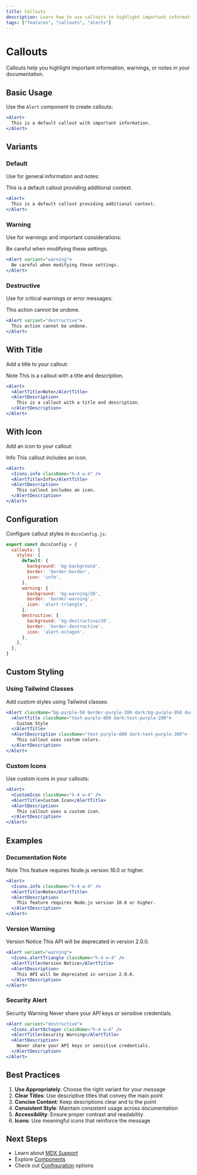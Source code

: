 ```yaml
---
title: Callouts
description: Learn how to use callouts to highlight important information in your documentation.
tags: ["features", "callouts", "alerts"]
---
```


# Callouts

Callouts help you highlight important information, warnings, or notes in your documentation.

## Basic Usage

Use the `Alert` component to create callouts:

```jsx
<Alert>
  This is a default callout with important information.
</Alert>
```

## Variants

### Default

Use for general information and notes:

<Alert>
  This is a default callout providing additional context.
</Alert>

```jsx
<Alert>
  This is a default callout providing additional context.
</Alert>
```

### Warning

Use for warnings and important considerations:

<Alert variant="warning">
  Be careful when modifying these settings.
</Alert>

```jsx
<Alert variant="warning">
  Be careful when modifying these settings.
</Alert>
```

### Destructive

Use for critical warnings or error messages:

<Alert variant="destructive">
  This action cannot be undone.
</Alert>

```jsx
<Alert variant="destructive">
  This action cannot be undone.
</Alert>
```

## With Title

Add a title to your callout:

<Alert>
  <AlertTitle>Note</AlertTitle>
  <AlertDescription>
    This is a callout with a title and description.
  </AlertDescription>
</Alert>

```jsx
<Alert>
  <AlertTitle>Note</AlertTitle>
  <AlertDescription>
    This is a callout with a title and description.
  </AlertDescription>
</Alert>
```

## With Icon

Add an icon to your callout:

<Alert>
  <Icons.info className="h-4 w-4" />
  <AlertTitle>Info</AlertTitle>
  <AlertDescription>
    This callout includes an icon.
  </AlertDescription>
</Alert>

```jsx
<Alert>
  <Icons.info className="h-4 w-4" />
  <AlertTitle>Info</AlertTitle>
  <AlertDescription>
    This callout includes an icon.
  </AlertDescription>
</Alert>
```

## Configuration

Configure callout styles in `docsConfig.js`:

```js
export const docsConfig = {
  callouts: {
    styles: {
      default: {
        background: 'bg-background',
        border: 'border-border',
        icon: 'info',
      },
      warning: {
        background: 'bg-warning/20',
        border: 'border-warning',
        icon: 'alert-triangle',
      },
      destructive: {
        background: 'bg-destructive/20',
        border: 'border-destructive',
        icon: 'alert-octagon',
      },
    },
  },
}
```

## Custom Styling

### Using Tailwind Classes

Add custom styles using Tailwind classes:

```jsx
<Alert className="bg-purple-50 border-purple-200 dark:bg-purple-950 dark:border-purple-800">
  <AlertTitle className="text-purple-800 dark:text-purple-200">
    Custom Style
  </AlertTitle>
  <AlertDescription className="text-purple-600 dark:text-purple-300">
    This callout uses custom colors.
  </AlertDescription>
</Alert>
```

### Custom Icons

Use custom icons in your callouts:

```jsx
<Alert>
  <CustomIcon className="h-4 w-4" />
  <AlertTitle>Custom Icon</AlertTitle>
  <AlertDescription>
    This callout uses a custom icon.
  </AlertDescription>
</Alert>
```

## Examples

### Documentation Note

<Alert>
  <Icons.info className="h-4 w-4" />
  <AlertTitle>Note</AlertTitle>
  <AlertDescription>
    This feature requires Node.js version 18.0 or higher.
  </AlertDescription>
</Alert>

```jsx
<Alert>
  <Icons.info className="h-4 w-4" />
  <AlertTitle>Note</AlertTitle>
  <AlertDescription>
    This feature requires Node.js version 18.0 or higher.
  </AlertDescription>
</Alert>
```

### Version Warning

<Alert variant="warning">
  <Icons.alertTriangle className="h-4 w-4" />
  <AlertTitle>Version Notice</AlertTitle>
  <AlertDescription>
    This API will be deprecated in version 2.0.0.
  </AlertDescription>
</Alert>

```jsx
<Alert variant="warning">
  <Icons.alertTriangle className="h-4 w-4" />
  <AlertTitle>Version Notice</AlertTitle>
  <AlertDescription>
    This API will be deprecated in version 2.0.0.
  </AlertDescription>
</Alert>
```

### Security Alert

<Alert variant="destructive">
  <Icons.alertOctagon className="h-4 w-4" />
  <AlertTitle>Security Warning</AlertTitle>
  <AlertDescription>
    Never share your API keys or sensitive credentials.
  </AlertDescription>
</Alert>

```jsx
<Alert variant="destructive">
  <Icons.alertOctagon className="h-4 w-4" />
  <AlertTitle>Security Warning</AlertTitle>
  <AlertDescription>
    Never share your API keys or sensitive credentials.
  </AlertDescription>
</Alert>
```

## Best Practices

1. **Use Appropriately**: Choose the right variant for your message
2. **Clear Titles**: Use descriptive titles that convey the main point
3. **Concise Content**: Keep descriptions clear and to the point
4. **Consistent Style**: Maintain consistent usage across documentation
5. **Accessibility**: Ensure proper contrast and readability
6. **Icons**: Use meaningful icons that reinforce the message

## Next Steps

- Learn about [MDX Support](/features/mdx)
- Explore [Components](/components)
- Check out [Configuration](/configuration) options 